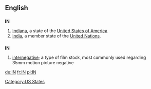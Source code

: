 {{see|Appendix:Variations of "in"}}
==English==

==={{abbreviation}}===
'''IN'''

# [[Indiana]], a state of the [[United States of America]].
# [[India]], a member state of the [[United Nations]].

==={{initialism}}===
'''IN'''

# [[internegative]]; a type of film stock, most commonly used regarding 35mm motion picture negative

[[Category:US States]]

[[de:IN]]
[[fr:IN]]
[[pl:IN]]